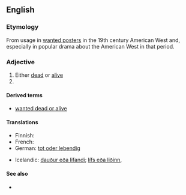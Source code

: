 ==English==

===Etymology===
From usage in [[wanted poster]]s in the 19th century American West and, especially in popular drama about the American West in that period.

===Adjective===
{{en-adj|pos=[[dead]] or [[alive]]|-}}

# Either [[dead]] or [[alive]]
# {{non-gloss definition|Used to indicate someone is being sought for some kind of punishment or reprimand, and that (s)he may be killed in the process of finding, as if this was reasonable punishment}}

====Derived terms====
* [[wanted dead or alive]]

====Translations====
{{trans-top|wanted poster term}}
* Finnish: {{t-|fi|elävänä|alt=elävänä tai kuolleena}}
* French: {{t-|fr|mort ou vif}}
* German: [[tot oder lebendig]]
{{trans-mid}}
* Icelandic: [[dauður eða lifandi]]; [[lífs eða liðinn]],  {{t|is|lífs eða liðinn|m}}
{{trans-bottom}}

====See also====
* {{pedia|dab=Dead or Alive}}